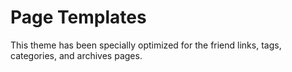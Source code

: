 # Page Templates

This theme has been specially optimized for the friend links, tags, categories, and archives pages.
